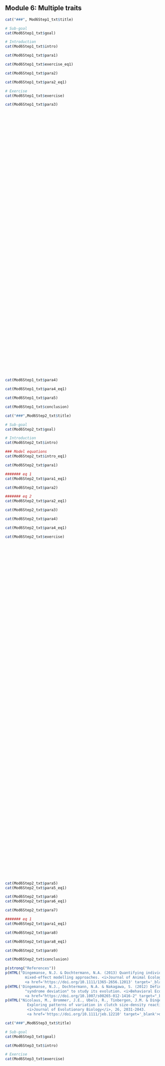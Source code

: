 
## Module 6: Multiple traits

```r
cat("###", Mod6Step1_txt$title)
```

```r
# Sub-goal
cat(Mod6Step1_txt$goal)

# Introduction
cat(Mod6Step1_txt$intro)

cat(Mod6Step1_txt$para1)

cat(Mod6Step1_txt$exercise_eq1)

cat(Mod6Step1_txt$para2)

cat(Mod6Step1_txt$para2_eq1)

# Exercise
cat(Mod6Step1_txt$exercise)

cat(Mod6Step1_txt$para3)
```

<object data='https://squidile.shinyapps.io/app17/' frameborder="0" style="width: 100%; height: 850px;overflow:hidden;display:block"></object> 

```r
cat(Mod6Step1_txt$para4)

cat(Mod6Step1_txt$para4_eq1)

cat(Mod6Step1_txt$para5)

cat(Mod6Step1_txt$conclusion)
```

```r
cat("###",Mod6Step2_txt$title)
```

```r
# Sub-goal
cat(Mod6Step2_txt$goal)

# Introduction
cat(Mod6Step2_txt$intro)

### Model equations
cat(Mod6Step2_txt$intro_eq1)

cat(Mod6Step2_txt$para1)

####### eq 1
cat(Mod6Step2_txt$para1_eq1)

cat(Mod6Step2_txt$para2)

####### eq 2 
cat(Mod6Step2_txt$para2_eq1)

cat(Mod6Step2_txt$para3)

cat(Mod6Step2_txt$para4)

cat(Mod6Step2_txt$para4_eq1)

cat(Mod6Step2_txt$exercise)
```

<object data='https://squidile.shinyapps.io/app18/' frameborder="0" style="width: 100%; height: 1080px;overflow:hidden;display:block"></object> 

```r
cat(Mod6Step2_txt$para5)
cat(Mod6Step2_txt$para5_eq1)

cat(Mod6Step2_txt$para6)
cat(Mod6Step2_txt$para6_eq1)

cat(Mod6Step2_txt$para7)

####### eq 1
cat(Mod6Step2_txt$para1_eq1)

cat(Mod6Step2_txt$para8)

cat(Mod6Step2_txt$para8_eq1)

cat(Mod6Step2_txt$para9)

cat(Mod6Step2_txt$conclusion)

p(strong("References"))
p(HTML("Dingemanse, N.J. & Dochtermann, N.A. (2013) Quantifying individual variation in behaviour: 
         mixed-effect modelling approaches. <i>Journal of Animal Ecology</i>, 82, 39-54.
         <a href='https://doi.org/10.1111/1365-2656.12013' target='_blank'>doi: 10.1111/1365-2656.12013</a>"))
p(HTML('Dingemanse, N.J., Dochtermann, N.A. & Nakagawa, S. (2012) Defining behavioural syndromes and the role of 
         "syndrome deviation" to study its evolution. <i>Behavioral Ecology and Sociobiology</i>, 66, 1543-1548.
         <a href="https://doi.org/10.1007/s00265-012-1416-2" target="_blank">doi: 10.1007/s00265-012-1416-2</a>'))
p(HTML("Nicolaus, M., Brommer, J.E., Ubels, R., Tinbergen, J.M. & Dingemanse, N.J. (2013) 
          Exploring patterns of variation in clutch size-density reaction norms in a wild passerine bird. 
          <i>Journal of Evolutionary Biology</i>, 26, 2031-2043.
          <a href='https://doi.org/10.1111/jeb.12210' target='_blank'>doi: 10.1111/jeb.12210</a>"))

```

```r
cat("###",Mod6Step3_txt$title)
```

```r
# Sub-goal
cat(Mod6Step3_txt$goal)	

cat(Mod6Step3_txt$intro)

# Exercise
cat(Mod6Step3_txt$exercise)	
```

<object data='https://squidile.shinyapps.io/app19/' frameborder="0" style="width: 100%; height: 1350px;overflow:hidden;display:block"></object> 

```r
cat(Mod6Step3_txt$results)
cat(Mod6Step3_txt$results_eq1)

cat(Mod6Step3_txt$para1)
cat(Mod6Step3_txt$para1_eq1)


cat(Mod6Step3_txt$para2)

cat(Mod6Step3_txt$para2_eq1)

cat(Mod6Step3_txt$para3)

cat(Mod6Step3_txt$para4)

cat(Mod6Step3_txt$conclusion)

p(strong("References"))
p(HTML("van Noordwijk, A.J. & de Jong, G. (1986) Acquisition and allocation of resources - 
	       Their influence on variation in life-history tactics. <i>American Naturalist</i>, 128, 137-142.
	       <a href='https://doi.org/10.1086/284547' target='_blank'>doi: 10.1086/284547</a>"))
```

```r
cat("###",Mod6Step4_txt$title)
```

```r
# Sub-goal
cat(Mod6Step4_txt$goal)


cat(Mod6Step4_txt$intro)

cat(Mod6Step4_txt$intro_eq1)

cat(Mod6Step4_txt$para1)

cat(Mod6Step4_txt$para1_eq1)

cat(Mod6Step4_txt$para2)

cat(Mod6Step4_txt$para2_eq1)

cat(Mod6Step4_txt$para3)

cat(Mod6Step4_txt$para3_eq1)

cat(Mod6Step4_txt$para4)


cat(Mod6Step4_txt$para4_eq1)

cat(Mod6Step4_txt$para5)

cat(Mod6Step4_txt$para5_eq1)

cat(Mod6Step4_txt$para6)

cat(Mod6Step4_txt$para6_eq1)

cat(Mod6Step4_txt$para7)

cat(Mod6Step4_txt$para7_eq1)

cat(Mod6Step4_txt$para8)

cat(Mod6Step4_txt$para8_eq1)

cat(Mod6Step4_txt$conclusion)
```

```r
cat("###",Mod6Step5_txt$title)
```

```r
# Sub-goal
cat(Mod6Step5_txt$goal)

# Introduction
cat(Mod6Step5_txt$intro)

cat(Mod6Step5_txt$intro_eq1)

cat(Mod6Step5_txt$para1)

cat(Mod6Step5_txt$para1_eq1)

cat(Mod6Step5_txt$para2)

# Exercise
cat(Mod6Step5_txt$exercise)
```

<object data='https://squidile.shinyapps.io/app21/' frameborder="0" style="width: 100%; height: 800px;overflow:hidden;display:block"></object> 

```r
cat(Mod6Step5_txt$para3)

cat(Mod6Step5_txt$para3_eq1)

cat(Mod6Step5_txt$para4)

cat(Mod6Step5_txt$para4_eq1)
```

```r
library(brms)
library(squidSim)

get_data <- function(n,r,Vi,Vr){
  if(n>1000)stop("Please don't make our server hamsters work that hard..")
  squid_data <- simulate_population(
    data_structure = make_structure(structure = paste0("Individual(",n,")"), repeat_obs=r),
    n_response = 2,
    parameters=list(
      observation = list(
        names = "food_availability",
        beta = matrix(c(2,1),ncol=2)
      ),
      Individual = list(
        vcov = matrix(c(1,Vi,Vi,1),nrow=2,ncol=2)
      ),
      residual = list(
        vcov = matrix(c(1,Vr,Vr,1),nrow = 2,ncol = 2)
      )
    ),
    response_names = c("Phenotype_1","Phenotype_2")
  )
  data <- get_population_data(squid_data)
  return(data)
  
}
```

```r
data <- get_data(n = 50, r = 2,  
                 Vi = 0.5, Vr = 0.5)
bLMM <- brm(mvbind(Phenotype_1, Phenotype_2) ~ (1|Individual), data = data, silent = 0)
summary(bLMM)
```

```r
cat(Mod6Step5_txt$para5)

cat(Mod6Step5_txt$para5_eq1)
```

```r
library(brms)
library(squidSim)

get_data <- function(n,r,Vi,Vr){
  if(n>1000)stop("Please don't make our server hamsters work that hard..")
  squid_data <- simulate_population(
    data_structure = make_structure(structure = paste0("Individual(",n,")"), repeat_obs=r),
    n_response = 2,
    parameters=list(
      observation = list(
        names = "food_availability",
        beta = matrix(c(2,1),ncol=2)
      ),
      Individual = list(
        vcov = matrix(c(1,Vi,Vi,1),nrow=2,ncol=2)
      ),
      residual = list(
        vcov = matrix(c(1,Vr,Vr,1),nrow = 2,ncol = 2)
      )
    ),
    response_names = c("Phenotype_1","Phenotype_2")
  )
  data <- get_population_data(squid_data)
  return(data)
  
}
```

```r
data <- get_data(n = 50, r = 2,  
                 Vi = 0.5, Vr = 0.5)
bLMM <- brm(mvbind(Phenotype_1, Phenotype_2) ~ food_availability + (1|Individual), data = data, silent = 0)
summary(bLMM)
```

```r
cat(Mod6Step5_txt$para6)

cat(Mod6Step5_txt$conclusion)
```

